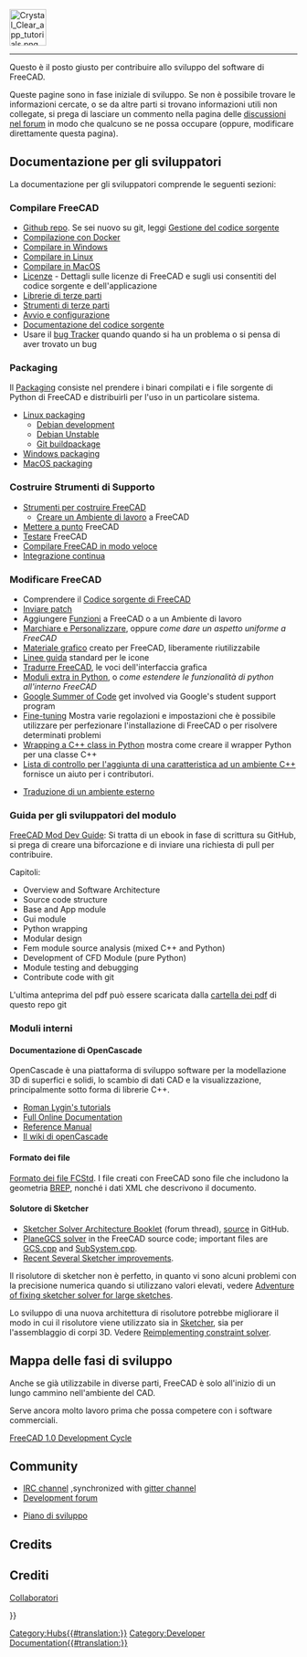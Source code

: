 <languages/>
{{TOCright}}
[[Image:Crystal_Clear_app_tutorials.png|64px]]
----

<div class="mw-translate-fuzzy">
Questo è il posto giusto per contribuire allo sviluppo del software di FreeCAD.
</div>

<div class="mw-translate-fuzzy">
Queste pagine sono in fase iniziale di sviluppo. Se non è possibile trovare le informazioni cercate, o se da altre parti si trovano informazioni utili non collegate, si prega di lasciare un commento nella pagina delle [http://forum.freecadweb.org/index.php?sid=5f84150e79db8842e277b042077097ff discussioni nel forum] in modo che qualcuno se ne possa occupare (oppure, modificare direttamente questa pagina).
</div>

<span id="Developer_Documentation"></span>
== Documentazione per gli sviluppatori ==

La documentazione per gli sviluppatori comprende le seguenti sezioni:

<span id="Compiling_FreeCAD"></span>
=== Compilare FreeCAD ===

* [https://github.com/FreeCAD/FreeCAD Github repo]. Se sei nuovo su git, leggi [[Source code management/it|Gestione del codice sorgente]]
* [[Compile_on_Docker/it|Compilazione con Docker]]
* [[Compile_on_Windows/it|Compilare in Windows]]
* [[Compile_on_Linux/it|Compilare in Linux]]
* [[Compile_on_MacOS/it|Compilare in MacOS]]
* [[License/it|Licenze]] - Dettagli sulle licenze di FreeCAD e sugli usi consentiti del codice sorgente e dell'applicazione
* [[Third Party Libraries/it|Librerie di terze parti]]
* [[Third Party Tools/it|Strumenti di terze parti]]
* [[Start up and Configuration/it|Avvio e configurazione]]
* [[Source documentation/it|Documentazione del codice sorgente]]
* Usare il [[Tracker/it|bug Tracker]] quando quando si ha un problema o si pensa di aver trovato un bug

=== Packaging ===

Il [[Packaging/it|Packaging]] consiste nel prendere i binari compilati e i file sorgente di Python di FreeCAD e distribuirli per l'uso in un particolare sistema.

* [[Linux_packaging|Linux packaging]]
** [[Debian_development|Debian development]]
** [[Debian_Unstable|Debian Unstable]]
** [[Git_buildpackage|Git buildpackage]]
* [[Windows_packaging|Windows packaging]]
* [[MacOS_packaging|MacOS packaging]]

<span id="Build_Support_Tools"></span>
=== Costruire Strumenti di Supporto ===

* [[FreeCAD Build Tool/it|Strumenti per costruire FreeCAD]]
** [[Workbench_creation/it|Creare un Ambiente di lavoro]] a FreeCAD
* [[Debugging/it|Mettere a punto]] FreeCAD
* [[Testing/it|Testare]] FreeCAD
* [[Compiling (Speeding up)/it|Compilare FreeCAD in modo veloce]]
* [[Continuous Integration/it|Integrazione continua]]

<span id="Modifying_FreeCAD"></span>
=== Modificare FreeCAD ===

<div class="mw-translate-fuzzy">
* Comprendere il [[The FreeCAD source code/it|Codice sorgente di FreeCAD]]
* [[Tracker/it#Inviare patch|Inviare patch]]
* Aggiungere [[Gui Command/it|Funzioni]] a FreeCAD o a un Ambiente di lavoro
* [[Branding/it|Marchiare e Personalizzare]], oppure ''come dare un aspetto uniforme a FreeCAD''
* [[Artwork/it|Materiale grafico]] creato per FreeCAD, liberamente riutilizzabile
* [[Artwork_Guidelines/it|Linee guida]] standard per le icone
* [[Localisation/it|Tradurre FreeCAD]], le voci dell'interfaccia grafica
* [[Extra python modules/it|Moduli extra in Python]], o ''come estendere le funzionalità di python all'interno FreeCAD''
*[[Google Summer of Code|Google Summer of Code]] get involved via Google's student support program
* [[Fine-tuning/it|Fine-tuning]] Mostra varie regolazioni e impostazioni che è possibile utilizzare per perfezionare l'installazione di FreeCAD o per risolvere determinati problemi
* [[Wrapping_a_Cplusplus_class_in_Python|Wrapping a C++ class in Python]] mostra come creare il wrapper Python per una classe C++
* [[NewFeatureCheckList_C++|Lista di controllo per l'aggiunta di una caratteristica ad un ambiente C++]] fornisce un aiuto per i contributori.
</div>

* [[Translating an external workbench/it|Traduzione di un ambiente esterno]]

<span id="Module_developer&#039;s_guide"></span>
=== Guida per gli sviluppatori del modulo ===

[https://github.com/qingfengxia/FreeCAD_Mod_Dev_Guide FreeCAD Mod Dev Guide]: Si tratta di un ebook in fase di scrittura su GitHub, si prega di creare una biforcazione e di inviare una richiesta di pull per contribuire.

Capitoli:
* Overview and Software Architecture
* Source code structure
* Base and App module
* Gui module
* Python wrapping
* Modular design
* Fem module source analysis (mixed C++ and Python)
* Development of CFD Module (pure Python)
* Module testing and debugging
* Contribute code with git

L'ultima anteprima del pdf può essere scaricata dalla [https://github.com/qingfengxia/FreeCAD_Mod_Dev_Guide/tree/master/pdf cartella dei pdf] di questo repo git

<span id="Internals"></span>
===Moduli interni ===

<span id="OpenCascade_Documentation"></span>
==== Documentazione di OpenCascade====

OpenCascade è una piattaforma di sviluppo software per la modellazione 3D di superfici e solidi, lo scambio di dati CAD e la visualizzazione, principalmente sotto forma di librerie C++.

* [http://opencascade.wikidot.com/romansarticles Roman Lygin's tutorials]
* [https://dev.opencascade.org/doc/overview/html/index.html Full Online Documentation]
* [https://dev.opencascade.org/doc/refman/html/index.html Reference Manual]
* [http://opencascade.wikidot.com Il wiki di openCascade]

<span id="File_format"></span>
====Formato dei file====

[[File_Format_FCStd/it|Formato dei file FCStd]]. I file creati con FreeCAD sono file {{incode|.zip}} che includono la geometria  [https://en.wikipedia.org/wiki/Boundary_representation BREP], nonché i dati XML che descrivono il documento.

<span id="Sketcher_solver"></span>
==== Solutore di Sketcher ====

<div class="mw-translate-fuzzy">
* [https://forum.freecadweb.org/viewtopic.php?f=10&t=36355 Sketcher Solver Architecture Booklet] (forum thread), [https://github.com/abdullahtahiriyo/FreeCADBooks/tree/master/FreeCAD_Solver_Architecture source] in GitHub.
* [https://github.com/FreeCAD/FreeCAD/blob/master/src/Mod/Sketcher/App/planegcs/ PlaneGCS solver] in the FreeCAD source code; important files are [https://github.com/FreeCAD/FreeCAD/blob/master/src/Mod/Sketcher/App/planegcs/GCS.cpp GCS.cpp] and [https://github.com/FreeCAD/FreeCAD/blob/master/src/Mod/Sketcher/App/planegcs/SubSystem.cpp SubSystem.cpp].
* [https://forum.freecadweb.org/viewtopic.php?f=9&t=29192 Recent Several Sketcher improvements].
</div>

<div class="mw-translate-fuzzy">
Il risolutore di sketcher non è perfetto, in quanto vi sono alcuni problemi con la precisione numerica quando si utilizzano valori elevati, vedere [https://forum.freecadweb.org/viewtopic.php?f=10&t=40502 Adventure of fixing sketcher solver for large sketches].
</div>

<div class="mw-translate-fuzzy">
Lo sviluppo di una nuova architettura di risolutore potrebbe migliorare il modo in cui il risolutore viene utilizzato sia in [[Sketcher Workbench/it|Sketcher]], sia per l'assemblaggio di corpi 3D. Vedere [https://forum.freecadweb.org/viewtopic.php?f=20&t=40525 Reimplementing constraint solver].
</div>

<span id="Roadmap"></span>
== Mappa delle fasi di sviluppo ==

Anche se già utilizzabile in diverse parti, FreeCAD è solo all'inizio di un lungo cammino nell'ambiente del CAD.

Serve ancora molto lavoro prima che possa competere con i software commerciali.

[[FreeCAD_1.0_Development_Cycle|FreeCAD 1.0 Development Cycle]]

== Community ==

* [ircs://irc.libera.chat:6697/freecad IRC channel] ,synchronized with [https://gitter.im/FreeCAD/FreeCAD gitter channel]
* [https://forum.freecad.org/viewforum.php?f=6 Development forum]

* [[Development roadmap/it|Piano di sviluppo]]

<div lang="en" dir="ltr" class="mw-content-ltr">
== Credits ==
</div>

== Crediti ==
[[Contributors/it| Collaboratori]]


{{Userdocnavi{{#translation:}}}}
[[Category:Hubs{{#translation:}}]]
[[Category:Developer Documentation{{#translation:}}]]